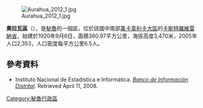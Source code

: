 [[Image:Aurahua_2012_1.jpg|right]]

'''奧拉瓦區'''（{{lang-es|Distrito de Aurahuá}}），是[[秘魯|秘魯]]的一個區，位於該國中南部[[萬卡韋利卡大區|萬卡韋利卡大區]]的[[卡斯特羅維雷納省|卡斯特羅維雷納省]]，始建於1920年9月6日，面積360.97平方公里，海拔高度3,470米，2005年人口2,353，人口密度每平方公里6.5人。

==參考資料==
*{{es icon}} Instituto Nacional de Estadística e Informática. ''[https://web.archive.org/web/20080423164200/http://desa.inei.gob.pe/mapas/bid/ Banco de Información Distrital]''. Retrieved April 11, 2008.

{{coord|13.0346|S|75.5703|W|source:wikidata-and-enwiki-cat-tree_region:PE|display=title}}

{{Peru-geo-stub}}
[[Category:秘魯行政區|Category:秘魯行政區]]